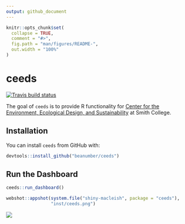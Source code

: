 ```yaml
---
output: github_document
---
```




<!-- README.md is generated from README.Rmd. Please edit that file -->

```r
knitr::opts_chunk$set(
  collapse = TRUE,
  comment = "#>",
  fig.path = "man/figures/README-",
  out.width = "100%"
)
```
# ceeds
<!-- badges: start -->
[![Travis build status](https://travis-ci.org/beanumber/ceeds.svg?branch=master)](https://travis-ci.org/beanumber/ceeds)
<!-- badges: end -->


The goal of `ceeds` is to provide R functionality for [Center for the Environment, Ecological Design, and Sustainability](https://www.smith.edu/about-smith/sustainable-smith/campus-sustainability) at Smith College.

## Installation

You can install `ceeds` from GitHub with:

```r
devtools::install_github("beanumber/ceeds")
```

## Run the Dashboard


```r
ceeds::run_dashboard()
```

```r
webshot::appshot(system.file("shiny-macleish", package = "ceeds"), 
                 "inst/ceeds.png")
```

![](inst/ceeds.png)